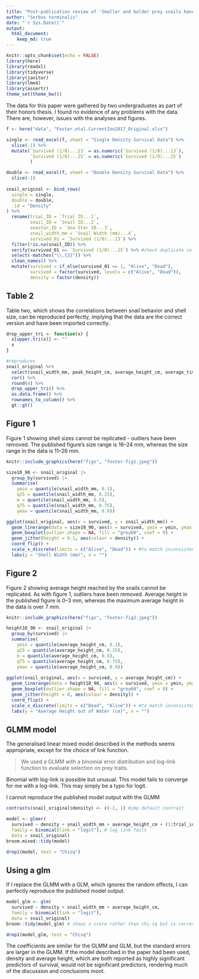 ```yaml
---
title: "Post-publication review of 'Smaller and bolder prey snails have higher survival in staged encounters with the sea star _Pisaster giganteus_'"
author: "Sorbus torminalis"
date: "`r Sys.Date()`"
output:
  html_document:
    keep_md: true
---
```


```r
knitr::opts_chunk$set(echo = FALSE)
library(here)
library(readxl)
library(tidyverse)
library(janitor)
library(lme4)
library(assertr)
theme_set(theme_bw())
```



The data for this paper were gathered by two undergraduates as part of their honors thesis. I found no evidence of any problems with the data. There are, however, issues with the analyses and figures. 


```r
f <- here("data", "Foster.etal.CurrentZoo2017_Original.xlsx")

single <- read_excel(f, sheet = "Single Density Survival Data") %>% 
  slice(-1) %>% 
  mutate(`Survived (1/0)...13` = as.numeric(`Survived (1/0)...13`),
         `Survived (1/0)...25` = as.numeric(`Survived (1/0)...25`)
         )

double <- read_excel(f, sheet = "Double Density Survival Data") %>% 
  slice(-1) 
         
snail_original <- bind_rows(
  single = single, 
  double = double, 
  .id = "Density"
) %>% 
  rename(trial_ID = `Trial ID...1`,         
         snail_ID = `Snail ID...2`,
         seastar_ID = `Sea Star ID...3`, 
         snail_width_mm = `Snail Width (mm)...4`, 
         survived_01 = `Survived (1/0)...13`) %>% 
  filter(!is.na(snail_ID)) %>% 
  verify(survived_01 == `Survived (1/0)...25`) %>% #check duplicate columns identical
  select(-matches("\\.{3}")) %>% 
  clean_names() %>% 
  mutate(survived = if_else(survived_01 == 1, "Alive", "Dead"), 
         survived = factor(survived, levels = c("Alive", "Dead")), 
         density = factor(density)) 
```


## Table 2

Table two, which shows the correlations between snail behavior and shell size, can be reproduced perfectly, implying that the data are the correct version and have been imported correctly.

```r
drop_upper_tri <- function(x) {
  x[upper.tri(x)] <- ""
  x
}

#reproduces
snail_original %>% 
  select(snail_width_mm, peak_height_cm, average_height_cm, average_time_out) %>% 
  cor() %>% 
  round(4) %>%
  drop_upper_tri() %>%
  as.data.frame() %>% 
  rownames_to_column() %>%
  gt::gt()

```


## Figure 1

Figure 1 showing shell sizes cannot be replicated - outliers have been removed. The published figure's size range is 16--24 mm, whereas the size range in the data is 11--26 mm.

```r
knitr::include_graphics(here("figs", "foster-fig1.jpeg"))
```


```r

size10_90 <- snail_original |> 
  group_by(survived) |> 
  summarise(
    ymin = quantile(snail_width_mm, 0.1),
    q25 = quantile(snail_width_mm, 0.25),
    m = quantile(snail_width_mm, 0.5),
    q75 = quantile(snail_width_mm, 0.75),
    ymax = quantile(snail_width_mm, 0.9))

ggplot(snail_original, aes(x = survived, y = snail_width_mm)) +
  geom_linerange(data = size10_90, aes(x = survived, ymin = ymin, ymax = ymax), inherit.aes = FALSE) +
  geom_boxplot(outlier.shape = NA, fill = "grey60", coef = 0) +
  geom_jitter(height = 0.1, aes(colour = density)) +
  coord_flip() +
  scale_x_discrete(limits = c("Alive", "Dead")) + #to match inconsistency in published
  labs(y = "Shell Width (mm)", x = "")


```

## Figure 2

Figure 2 showing average height reached by the snails cannot be replicated. As with figure 1, outliers have been removed. Average height in the published figure is 0--3 mm, whereas the maximum average height in the data is over 7 mm.

```r
knitr::include_graphics(here("figs", "foster-fig2.jpeg"))
```

```r

height10_90 <- snail_original |> 
  group_by(survived) |> 
  summarise(
    ymin = quantile(average_height_cm, 0.1),
    q25 = quantile(average_height_cm, 0.25),
    m = quantile(average_height_cm, 0.5),
    q75 = quantile(average_height_cm, 0.75),
    ymax = quantile(average_height_cm, 0.9))
  
ggplot(snail_original, aes(x = survived, y = average_height_cm)) +
  geom_linerange(data = height10_90, aes(x = survived, ymin = ymin, ymax = ymax), inherit.aes = FALSE) +
  geom_boxplot(outlier.shape = NA, fill = "grey60", coef = 0) +
  geom_jitter(height = 0, aes(colour = density)) +
  coord_flip() +
  scale_x_discrete(limits = c("Dead", "Alive")) + #to match inconsistency in published
  labs(y = "Average Height out of Water (cm)", x = "")
```

## GLMM model

The generalised linear mixed model described in the methods seems appropriate, except for the choice of link function.

> We used a GLMM with a binomial error distribution and log--link function to evaluate selection on prey traits.

Binomial with log-link is possible but unusual. This model fails to converge for me with a log-link. This may simply be a typo for logit.

I cannot reproduce the published model output with the GLMM

```r
contrasts(snail_original$density) <- c(-1, 1) #jmp default contrast

model <- glmer(
  survived ~ density + snail_width_mm + average_height_cm + (1|trial_id) + (1|seastar_id), 
  family = binomial(link = "logit"), # log link fails 
  data = snail_original)
broom.mixed::tidy(model)

```

```r
drop1(model, test = "Chisq")

```



## Using a glm

If I replace the GLMM with a GLM, which ignores the random effects, I can perfectly reproduce the published model output.

```r
model_glm <- glm(
  survived ~ density + snail_width_mm + average_height_cm, 
  family = binomial(link = "logit"),
  data = snail_original)
broom::tidy(model_glm) # shows z-score rather than chi-sq but is correct

drop1(model_glm, test = "Chisq")

```

The coefficients are similar for the GLMM and GLM, but the standard errors are larger in the GLMM. If the model described in the paper had been used,  density and average height, which are both reported as highly significant predictors of survival, would not be significant predictors, rendering much of the discussion and conclusions moot.

